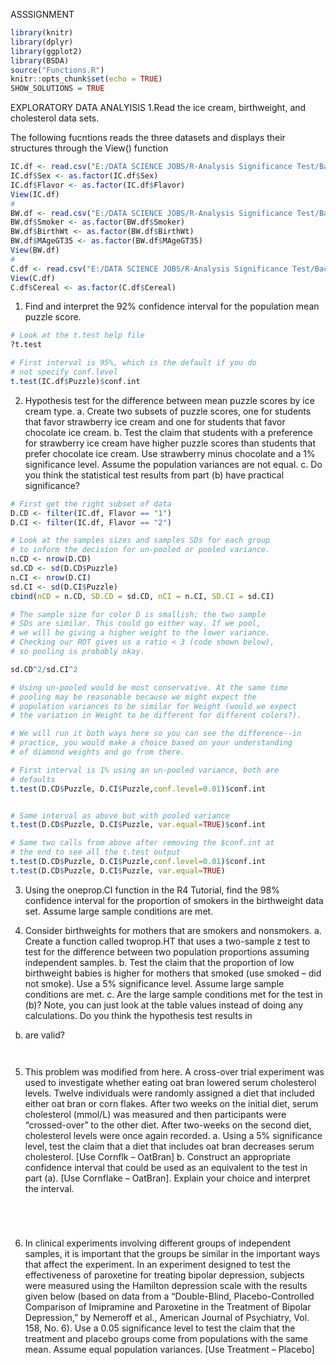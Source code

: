 
ASSSIGNMENT
```r
library(knitr)
library(dplyr)
library(ggplot2)
library(BSDA)
source("Functions.R")
knitr::opts_chunk$set(echo = TRUE)
SHOW_SOLUTIONS = TRUE
```
EXPLORATORY DATA ANALYISIS
1.Read the ice cream, birthweight, and cholesterol data sets.

The following fucntions reads the three datasets and displays their structures through the View() function

```r
IC.df <- read.csv("E:/DATA SCIENCE JOBS/R-Analysis Significance Test/Background/IceCream.csv", header=TRUE, as.is=TRUE)
IC.df$Sex <- as.factor(IC.df$Sex)
IC.df$Flavor <- as.factor(IC.df$Flavor)
View(IC.df)
#
BW.df <- read.csv("E:/DATA SCIENCE JOBS/R-Analysis Significance Test/Background/BirthWeight.csv", header=TRUE, as.is=TRUE)
BW.df$Smoker <- as.factor(BW.df$Smoker)
BW.df$BirthWt <- as.factor(BW.df$BirthWt)
BW.df$MAgeGT35 <- as.factor(BW.df$MAgeGT35)
View(BW.df)
#
C.df <- read.csv("E:/DATA SCIENCE JOBS/R-Analysis Significance Test/Background/Cholesterol.csv", header=TRUE, as.is=TRUE)
View(C.df)
C.df$Cereal <- as.factor(C.df$Cereal)
```
1. Find and interpret the 92% confidence interval for the population mean puzzle score.


```r
# Look at the t.test help file
?t.test

# First interval is 95%, which is the default if you do
# not specify conf.level
t.test(IC.df$Puzzle)$conf.int

```



2. Hypothesis test for the difference between mean puzzle scores by ice cream type. a. Create two subsets of puzzle scores, one for students that favor strawberry ice cream and one for students that favor chocolate ice cream. b. Test the claim that students with a preference for strawberry ice cream have higher puzzle scores than students that prefer chocolate ice cream. Use strawberry minus chocolate and a 1% significance level. Assume the population variances are not equal. c. Do you think the statistical test results from part (b) have practical significance? 
```r
# First get the right subset of data
D.CD <- filter(IC.df, Flavor == "1")
D.CI <- filter(IC.df, Flavor == "2")

# Look at the samples sizes and samples SDs for each group 
# to inform the decision for un-pooled or pooled variance.
n.CD <- nrow(D.CD)
sd.CD <- sd(D.CD$Puzzle)
n.CI <- nrow(D.CI)
sd.CI <- sd(D.CI$Puzzle)
cbind(nCD = n.CD, SD.CD = sd.CD, nCI = n.CI, SD.CI = sd.CI)

# The sample size for color D is smallish; the two sample
# SDs are similar. This could go either way. If we pool, 
# we will be giving a higher weight to the lower variance.
# Checking our ROT gives us a ratio < 3 (code shown below), 
# so pooling is probably okay.

sd.CD^2/sd.CI^2

# Using un-pooled would be most conservative. At the same time
# pooling may be reasonable because we might expect the
# population variances to be similar for Weight (would we expect
# the variation in Weight to be different for different colors?).

# We will run it both ways here so you can see the difference--in
# practice, you would make a choice based on your understanding
# of diamond weights and go from there.

# First interval is 1% using an un-pooled variance, both are
# defaults 
t.test(D.CD$Puzzle, D.CI$Puzzle,conf.level=0.01)$conf.int


# Same interval as above but with pooled variance
t.test(D.CD$Puzzle, D.CI$Puzzle, var.equal=TRUE)$conf.int
```
```r
# Same two calls from above after removing the $conf.int at 
# the end to see all the t.test output
t.test(D.CD$Puzzle, D.CI$Puzzle,conf.level=0.01)$conf.int
t.test(D.CD$Puzzle, D.CI$Puzzle, var.equal=TRUE)

```


3. Using the oneprop.CI function in the R4 Tutorial, find the 98% confidence interval for the proportion of smokers in the birthweight data set. Assume large sample conditions are met.



4. Consider birthweights for mothers that are smokers and nonsmokers.   a. Create a function called twoprop.HT that uses a two-sample z test to test for the difference between two population proportions assuming independent samples. b. Test the claim that the proportion of low birthweight babies is higher for mothers that smoked (use smoked – did not smoke). Use a 5% significance level. Assume large sample conditions are met. c. Are the large sample conditions met for the test in (b)? Note, you can just look at the table values instead of doing any calculations. Do you think the hypothesis test results in
(b) are valid? 
 ```
 
 
 ```
5. This problem was modified from here. A cross-over trial experiment was used to investigate whether eating oat bran lowered serum cholesterol levels. Twelve individuals were randomly assigned a diet that included either oat bran or corn flakes. After two weeks on the initial diet, serum cholesterol (mmol/L) was measured and then participants were “crossed-over” to the other diet. After two-weeks on the second diet, cholesterol levels were once again recorded.  a. Using a 5% significance level, test the claim that a diet that includes oat bran decreases serum cholesterol. [Use Cornflk – OatBran] b. Construct an appropriate confidence interval that could be used as an equivalent to the test in part (a). [Use Cornflake – OatBran]. Explain your choice and interpret the interval. 
```




```

 6. In clinical experiments involving different groups of independent samples, it is important that the groups be similar in the important ways that affect the experiment. In an experiment designed to test the effectiveness of paroxetine for treating bipolar depression, subjects were measured using the Hamilton depression scale with the results given below (based on data from a “Double-Blind, Placebo-Controlled Comparison of Imipramine and Paroxetine in the Treatment of Bipolar Depression,” by Nemeroff et al., American Journal of Psychiatry, Vol. 158, No. 6). Use a 0.05 significance level to test the claim that the treatment and placebo groups come from populations with the same mean. Assume equal population variances. [Use Treatment – Placebo]  

```


```